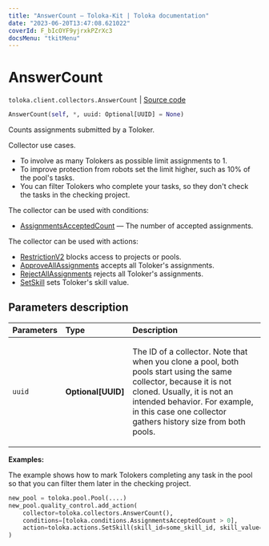 ```yaml
---
title: "AnswerCount — Toloka-Kit | Toloka documentation"
date: "2023-06-20T13:47:08.621022"
coverId: F_bIcOYF9yjrxkPZrXc3
docsMenu: "tkitMenu"
---
```


# AnswerCount

`toloka.client.collectors.AnswerCount` | [Source code](https://github.com/Toloka/toloka-kit/blob/v1.2.0/src/client/collectors.py#L130)

```python
AnswerCount(self, *, uuid: Optional[UUID] = None)
```

Counts assignments submitted by a Toloker.

Collector use cases.
- To involve as many Tolokers as possible limit assignments to 1.
- To improve protection from robots set the limit higher, such as 10% of the pool's tasks.
- You can filter Tolokers who complete your tasks, so they don't check the tasks in the checking project.

The collector can be used with conditions:
* [AssignmentsAcceptedCount](/docs/toloka-kit/reference/toloka.client.conditions.AssignmentsAcceptedCount) — The number of accepted assignments.

The collector can be used with actions:
* [RestrictionV2](/docs/toloka-kit/reference/toloka.client.actions.RestrictionV2) blocks access to projects or pools.
* [ApproveAllAssignments](/docs/toloka-kit/reference/toloka.client.actions.ApproveAllAssignments) accepts all Toloker's assignments.
* [RejectAllAssignments](/docs/toloka-kit/reference/toloka.client.actions.RejectAllAssignments) rejects all Toloker's assignments.
* [SetSkill](/docs/toloka-kit/reference/toloka.client.actions.SetSkill) sets Toloker's skill value.

## Parameters description

| Parameters | Type | Description |
| :----------| :----| :-----------|
`uuid`|**Optional\[UUID\]**|<p>The ID of a collector. Note that when you clone a pool, both pools start using the same collector, because it is not cloned. Usually, it is not an intended behavior. For example, in this case one collector gathers history size from both pools.</p>

**Examples:**

The example shows how to mark Tolokers completing any task in the pool so that you can filter them later in the checking project.

```python
new_pool = toloka.pool.Pool(....)
new_pool.quality_control.add_action(
    collector=toloka.collectors.AnswerCount(),
    conditions=[toloka.conditions.AssignmentsAcceptedCount > 0],
    action=toloka.actions.SetSkill(skill_id=some_skill_id, skill_value=1),
)
```